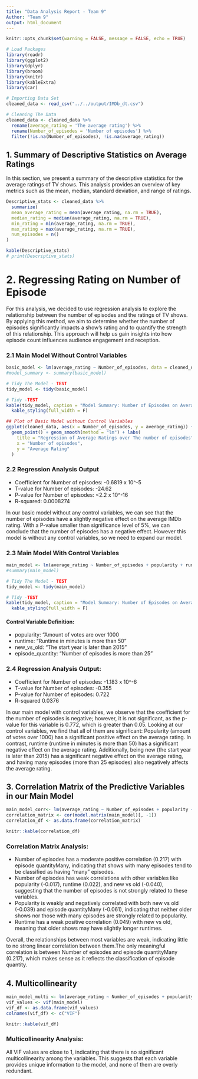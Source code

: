 ```yaml
---
title: "Data Analysis Report - Team 9"
Author: "Team 9"
output: html_document
---
```


```r
knitr::opts_chunk$set(warning = FALSE, message = FALSE, echo = TRUE)
```

```r
# Load Packages
library(readr)
library(ggplot2)
library(dplyr)
library(broom)
library(knitr)
library(kableExtra)
library(car)
```

```r
# Importing Data Set
cleaned_data <- read_csv("../../output/IMDb_dt.csv")
```


```r
# Cleaning The Data
cleaned_data <- cleaned_data %>%
  rename(average_rating = 'The average rating') %>%
  rename(Number_of_episodes = 'Number of episodes') %>%
  filter(!is.na(Number_of_episodes), !is.na(average_rating))
```


## 1. Summary of Descriptive Statistics on Average Ratings

In this section, we present a summary of the descriptive statistics for the average ratings of TV shows. This analysis provides an overview of key metrics such as the mean, median, standard deviation, and range of ratings.


```r
Descriptive_stats <- cleaned_data %>% 
  summarize(
  mean_average_rating = mean(average_rating, na.rm = TRUE),
  median_rating = median(average_rating, na.rm = TRUE),
  min_rating = min(average_rating, na.rm = TRUE),
  max_rating = max(average_rating, na.rm = TRUE),
  num_episodes = n()
)

kable(Descriptive_stats)
# print(Descriptive_stats)
```

# 2. Regressing Rating on Number of Episode

For this analysis, we decided to use regression analysis to explore the relationship between the number of episodes and the ratings of TV shows. By applying this method, we aim to determine whether the number of episodes significantly impacts a show's rating and to quantify the strength of this relationship. This approach will help us gain insights into how episode count influences audience engagement and reception.

### 2.1 Main Model Without Control Variables

```r
basic_model <- lm(average_rating ~ Number_of_episodes, data = cleaned_data)
#model_summary <- summary(basic_model)

# Tidy The Model - TEST
tidy_model <- tidy(basic_model)

# Tidy -TEST
kable(tidy_model, caption = "Model Summary: Number of Episodes on Average Rating") %>%
  kable_styling(full_width = F)  

## Plot of Basic Model without Control Variables
ggplot(cleaned_data, aes(x = Number_of_episodes, y = average_rating)) +
  geom_point() + geom_smooth(method = "lm") + labs(
    title = "Regression of Average Ratings over The number of episodes",
    x = "Number of episodes",
    y = "Average Rating"
  )
```

### 2.2 Regression Analysis Output
* Coefficient for Number of episodes: -0.6819 x 10^-5
* T-value for Number of episodes: -24.62
* P-value for Number of episodes: <2.2 x 10^-16
* R-squared: 0.0008274

In our basic model without any control variables, we can see that the number of episodes have a slightly negative effect on the average IMDb rating.
With a P-value smaller than significance level of 5%, we can conclude that the number of episodes has a negative effect.
However this model is without any control variables, so we need to expand our model.

### 2.3 Main Model With Control Variables
```r
main_model <- lm(average_rating ~ Number_of_episodes + popularity + runtime + new_vs_old + episode_quantity , data = cleaned_data)
#summary(main_model)

# Tidy The Model - TEST
tidy_model <- tidy(main_model)

# Tidy -TEST
kable(tidy_model, caption = "Model Summary: Number of Episodes on Average Rating") %>%
  kable_styling(full_width = F)  
```

#### Control Variable Definition:
* popularity: "Amount of votes are over 1000
* runtime: "Runtime in minutes is more than 50"
* new_vs_old: "The start year is later than 2015"
* episode_quantity: "Number of episodes is more than 25"


### 2.4 Regression Analysis Output:
* Coefficient for Number of episodes: -1.183 x 10^-6
* T-value for Number of episodes: -0.355
* P-value for Number of episodes: 0.722
* R-squared 0.0376

In our main model with control variables, we observe that the coefficient for the number of episodes is negative; however, it is not significant, as the p-value for this variable is 0.772, which is greater than 0.05. Looking at our control variables, we find that all of them are significant: Popularity (amount of votes over 1000) has a significant positive effect on the average rating. In contrast, runtime (runtime in minutes is more than 50) has a significant negative effect on the average rating. Additionally, being new (the start year is later than 2015) has a significant negative effect on the average rating, and having many episodes (more than 25 episodes) also negatively affects the average rating.


## 3. Correlation Matrix of the Predictive Variables in our Main Model 
```r
main_model_corr<- lm(average_rating ~ Number_of_episodes + popularity + runtime + new_vs_old + episode_quantity , data = cleaned_data)
correlation_matrix <- cor(model.matrix(main_model)[, -1])
correlation_df <- as.data.frame(correlation_matrix)

knitr::kable(correlation_df)
```

### Correlation Matrix Analysis:

* Number of episodes has a moderate positive correlation (0.217) with episode quantityMany, indicating that shows with many episodes tend to be classified as having "many" episodes.
* Number of episodes has weak correlations with other variables like popularity (-0.017), runtime (0.022), and new vs old (-0.040), suggesting that the number of episodes is not strongly related to these variables.
* Popularity is weakly and negatively correlated with both new vs old (-0.039) and episode quantityMany (-0.061), indicating that neither older shows nor those with many episodes are strongly related to popularity.
* Runtime has a weak positive correlation (0.049) with new vs old, meaning that older shows may have slightly longer runtimes.

Overall, the relationships between most variables are weak, indicating little to no strong linear correlation between them.The only meaningful correlation is between Number of episodes and episode quantityMany (0.217), which makes sense as it reflects the classification of episode quantity.

## 4. Multicollinearity
```r
main_model_multi <- lm(average_rating ~ Number_of_episodes + popularity + runtime + new_vs_old + episode_quantity , data = cleaned_data)
vif_values <- vif(main_model)
vif_df <- as.data.frame(vif_values)
colnames(vif_df) <- c("VIF")

knitr::kable(vif_df)
```
### Multicollinearity Analysis:
All VIF values are close to 1, indicating that there is no significant multicollinearity among the variables. This suggests that each variable provides unique information to the model, and none of them are overly redundant.

